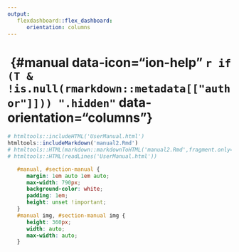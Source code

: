```yaml
---
output:
   flexdashboard::flex_dashboard:
      orientation: columns
---
```


# &shy; {#manual data-icon="ion-help" `r if (T & !is.null(rmarkdown::metadata[["author"]])) ".hidden"` data-orientation="columns"}

```r
# htmltools::includeHTML('UserManual.html')
htmltools::includeMarkdown('manual2.Rmd')
# htmltools::HTML(markdown::markdownToHTML('manual2.Rmd',fragment.only=!TRUE))
# htmltools::HTML(readLines('UserManual.html'))
```

```css
   #manual, #section-manual {
      margin: 1em auto 1em auto;
      max-width: 790px;
      background-color: white;
      padding: 1em;
      height: unset !important;
   }
   #manual img, #section-manual img {
      height: 360px;
      width: auto;
      max-width: auto;
   }
```
